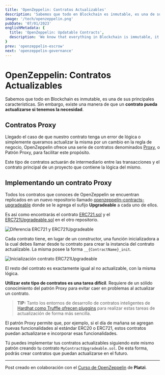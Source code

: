 ```yaml
---
title: 'OpenZeppelin: Contratos Actualizables'
description: 'Sabemos que todo en Blockchain es inmutable, es una de sus principales características. Sin embargo, existe una manera de que un contrato pueda actualizarse si tenemos la necesidad.'
image: '/tech/openzeppelin.png'
pubDate: '07/01/2023'
englishMetadata: {
  title: 'OpenZeppelin: Updatable Contracts',
  description: 'We know that everything in Blockchain is immutable, it is one of its main characteristics. However, there is a way that a contract can be updated if we have the need.'
}
prev: 'openzeppelin-escrow'
next: 'openzeppelin-governance'
---
```


# OpenZeppelin: Contratos Actualizables

Sabemos que todo en Blockchain es inmutable, es una de sus principales características. Sin embargo, existe una manera de que un **contrato pueda actualizarse si tenemos la necesidad**.

## Contratos Proxy

Llegado el caso de que nuestro contrato tenga un error de lógica o simplemente queramos actualizar la misma por un cambio en la regla de negocio, OpenZeppelin ofrece una serie de contratos denominados [Proxy](https://external.ink?to=https://docs.openzeppelin.com/contracts/4.x/api/proxy), o Patrón Proxy, para facilitar este propósito.

Este tipo de contratos actuarán de intermediario entre las transacciones y el contrato principal de un proyecto que contiene la lógica del mismo.

## Implementando un contrato Proxy

Todos los contratos que conoces de OpenZeppelin se encuentran replicados en un nuevo repositorio llamado [openzeppelin-contracts-upgradeable](https://external.ink?to=https://github.com/OpenZeppelin/openzeppelin-contracts-upgradeable) donde se le agrega el sufijo **Upgradeable** a cada uno de ellos.

Es así como encontrarás el contrato [ERC721.sol](https://external.ink?to=https://github.com/OpenZeppelin/openzeppelin-contracts/blob/master/contracts/token/ERC721/ERC721.sol) y el [ERC721Upgradeable.sol](https://external.ink?to=https://github.com/OpenZeppelin/openzeppelin-contracts-upgradeable/blob/master/contracts/token/ERC721/ERC721Upgradeable.sol) en el otro repositorio.

![Diferencia ERC721 y ERC721Upgradeable](/openzeppelin-upgradeable1.png)

Cada contrato tiene, en lugar de un constructor, una función inicializadora a la cual debes llamar desde tu contrato para crear la instancia del contrato actualizable. La misma posee la forma `__{ContractName}_init`.

![Inicialización contrato ERC721Upgradeable](/openzeppelin-upgradeable2.png)

El resto del contrato es exactamente igual al no actualizable, con la misma lógica.

**Utilizar este tipo de contratos es una tarea difícil**. Requiere de un sólido conocimiento del patrón Proxy para evitar caer en problemas al actualizar un contrato.

> **TIP:** Tanto los entornos de desarrollo de contratos inteligentes de [Hardhat como Truffle ofrecen pluggins](https://external.ink?to=https://docs.openzeppelin.com/upgrades-plugins/) para realizar estas tareas de actualización de forma más sencilla.

El patrón Proxy permite que, por ejemplo, si el día de mañana se agregan nuevas funcionalidades al estándar ERC20 o ERC721, estos contratos puedan actualizarse e incorporar esas funcionalidades.

Tú puedes implementar tus contratos actualizables siguiendo este mismo patrón creando tu contrato `MyContractUpgradeable.sol`. De esta forma, podrás crear contratos que puedan actualizarse en el futuro.

---
Post creado en colaboración con el [Curso de OpenZeppelin](https://external.ink?to=https://platzi.com/cursos/openzeppelin/) de **Platzi**.

